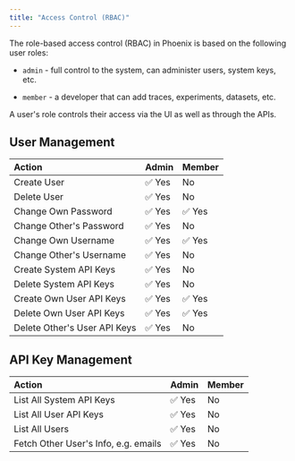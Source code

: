 ```yaml
---
title: "Access Control (RBAC)"
---
```


The role-based access control (RBAC) in Phoenix is based on the following user roles:

* `admin` - full control to the system, can administer users, system keys, etc.

* `member` - a developer that can add traces, experiments, datasets, etc.

A user's role controls their access via the UI as well as through the APIs.

## User Management

| Action                       | Admin | Member |
| :---------------------------- | :----- | :------ |
| Create User                  | ✅ Yes | No     |
| Delete User                  | ✅ Yes | No     |
| Change Own Password          | ✅ Yes | ✅ Yes  |
| Change Other's Password      | ✅ Yes | No     |
| Change Own Username          | ✅ Yes | ✅ Yes  |
| Change Other's Username      | ✅ Yes | No     |
| Create System API Keys       | ✅ Yes | No     |
| Delete System API Keys       | ✅ Yes | No     |
| Create Own User API Keys     | ✅ Yes | ✅ Yes  |
| Delete Own User API Keys     | ✅ Yes | ✅ Yes  |
| Delete Other's User API Keys | ✅ Yes | No     |

## API Key Management

| Action                               | Admin | Member |
| :----------------------------------- | :----- | :------ |
| List All System API Keys             | ✅ Yes | No     |
| List All User API Keys               | ✅ Yes | No     |
| List All Users                       | ✅ Yes | No     |
| Fetch Other User's Info, e.g. emails | ✅ Yes | No     |
